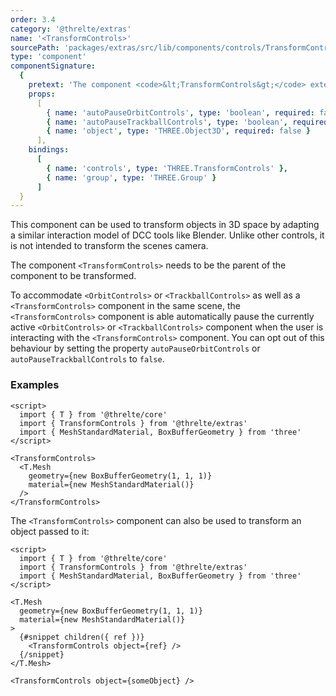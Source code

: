 ```yaml
---
order: 3.4
category: '@threlte/extras'
name: '<TransformControls>'
sourcePath: 'packages/extras/src/lib/components/controls/TransformControls/TransformControls.svelte'
type: 'component'
componentSignature:
  {
    pretext: 'The component <code>&lt;TransformControls&gt;</code> extends both <code>&lt;T.TransformControls&gt;</code> and <code>&lt;T.Group&gt;</code>. You may pass any property of either of these components to the component <code>&lt;TransformControls&gt;</code>.',
    props:
      [
        { name: 'autoPauseOrbitControls', type: 'boolean', required: false },
        { name: 'autoPauseTrackballControls', type: 'boolean', required: false },
        { name: 'object', type: 'THREE.Object3D', required: false }
      ],
    bindings:
      [
        { name: 'controls', type: 'THREE.TransformControls' },
        { name: 'group', type: 'THREE.Group' }
      ]
  }
---
```


This component can be used to transform objects in 3D space by adapting a similar interaction model of DCC tools like Blender. Unlike other controls, it is not intended to transform the scenes camera.

The component `<TransformControls>` needs to be the parent of the component to be transformed.

To accommodate `<OrbitControls>` or `<TrackballControls>` as well as a `<TransformControls>` component in the same scene, the `<TransformControls>` component is able automatically pause the currently active `<OrbitControls>` or `<TrackballControls>` component when the user is interacting with the `<TransformControls>` component. You can opt out of this behaviour by setting the property `autoPauseOrbitControls` or `autoPauseTrackballControls` to `false`.

<Example path="extras/transform-controls" />

### Examples

```svelte title="Scene.svelte"
<script>
  import { T } from '@threlte/core'
  import { TransformControls } from '@threlte/extras'
  import { MeshStandardMaterial, BoxBufferGeometry } from 'three'
</script>

<TransformControls>
  <T.Mesh
    geometry={new BoxBufferGeometry(1, 1, 1)}
    material={new MeshStandardMaterial()}
  />
</TransformControls>
```

The `<TransformControls>` component can also be used to transform an object passed to it:

```svelte title="Scene.svelte"
<script>
  import { T } from '@threlte/core'
  import { TransformControls } from '@threlte/extras'
  import { MeshStandardMaterial, BoxBufferGeometry } from 'three'
</script>

<T.Mesh
  geometry={new BoxBufferGeometry(1, 1, 1)}
  material={new MeshStandardMaterial()}
>
  {#snippet children({ ref })}
    <TransformControls object={ref} />
  {/snippet}
</T.Mesh>

<TransformControls object={someObject} />
```
